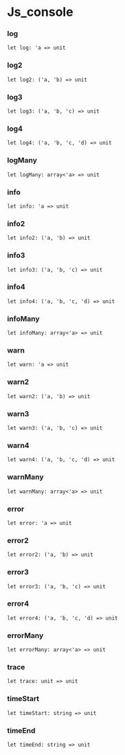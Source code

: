 # Js_console

### log


```res sig
let log: 'a => unit
```

### log2


```res sig
let log2: ('a, 'b) => unit
```

### log3


```res sig
let log3: ('a, 'b, 'c) => unit
```

### log4


```res sig
let log4: ('a, 'b, 'c, 'd) => unit
```

### logMany


```res sig
let logMany: array<'a> => unit
```

### info


```res sig
let info: 'a => unit
```

### info2


```res sig
let info2: ('a, 'b) => unit
```

### info3


```res sig
let info3: ('a, 'b, 'c) => unit
```

### info4


```res sig
let info4: ('a, 'b, 'c, 'd) => unit
```

### infoMany


```res sig
let infoMany: array<'a> => unit
```

### warn


```res sig
let warn: 'a => unit
```

### warn2


```res sig
let warn2: ('a, 'b) => unit
```

### warn3


```res sig
let warn3: ('a, 'b, 'c) => unit
```

### warn4


```res sig
let warn4: ('a, 'b, 'c, 'd) => unit
```

### warnMany


```res sig
let warnMany: array<'a> => unit
```

### error


```res sig
let error: 'a => unit
```

### error2


```res sig
let error2: ('a, 'b) => unit
```

### error3


```res sig
let error3: ('a, 'b, 'c) => unit
```

### error4


```res sig
let error4: ('a, 'b, 'c, 'd) => unit
```

### errorMany


```res sig
let errorMany: array<'a> => unit
```

### trace


```res sig
let trace: unit => unit
```

### timeStart


```res sig
let timeStart: string => unit
```

### timeEnd


```res sig
let timeEnd: string => unit
```
